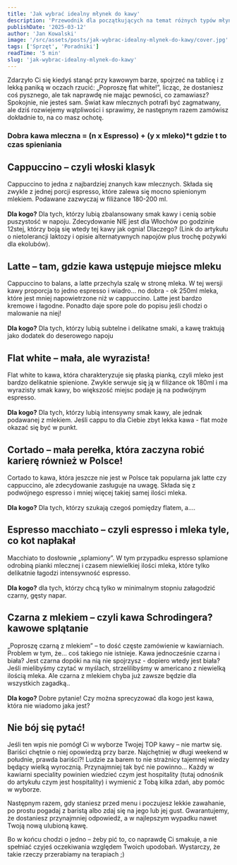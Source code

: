 ```yaml
---
title: 'Jak wybrać idealny młynek do kawy'
description: 'Przewodnik dla początkujących na temat różnych typów młynków do kawy oraz jak wybrać ten najlepszy dla siebie.'
publishDate: '2025-03-12'
author: 'Jan Kowalski'
image: '/src/assets/posts/jak-wybrac-idealny-mlynek-do-kawy/cover.jpg'
tags: ['Sprzęt', 'Poradniki']
readTime: '5 min'
slug: 'jak-wybrac-idealny-mlynek-do-kawy'
---
```


Zdarzyło Ci się kiedyś stanąć przy kawowym barze, spojrzeć na tablicę i z lekką paniką w oczach rzucić: „Poproszę flat white!”, licząc, że dostaniesz coś pysznego, ale tak naprawdę nie mając pewności, co zamawiasz? Spokojnie, nie jesteś sam. Świat kaw mlecznych potrafi być zagmatwany, ale dziś rozwiejemy wątpliwości i sprawimy, że następnym razem zamówisz dokładnie to, na co masz ochotę.

### Dobra kawa mleczna = (n x Espresso) + (y x mleko)\*t gdzie t to czas spieniania

## Cappuccino – czyli włoski klasyk

Cappuccino to jedna z najbardziej znanych kaw mlecznych. Składa się zwykle z jednej porcji espresso, które zalewa się mocno spienionym mlekiem. Podawane zazwyczaj w filiżance 180-200 ml.
<br></br>
**Dla kogo?** Dla tych, którzy lubią zbalansowany smak kawy i cenią sobie puszystość w napoju. Zdecydowanie NIE jest dla Włochów po godzinie 12stej, którzy boją się wtedy tej kawy jak ognia! Dlaczego? (Link do artykułu o nietolerancji laktozy i opisie alternatywnych napojów plus trochę pożywki dla ekolubów).

## Latte – tam, gdzie kawa ustępuje miejsce mleku

Cappuccino to balans, a latte przechyla szalę w stronę mleka. W tej wersji kawy proporcja to jedno espresso i wiadro… no dobra - ok 250ml mleka, które jest mniej napowietrzone niż w cappuccino. Latte jest bardzo kremowe i łagodne. Ponadto daje spore pole do popisu jeśli chodzi o malowanie na niej!
<br></br>
**Dla kogo?** Dla tych, którzy lubią subtelne i delikatne smaki, a kawę traktują jako dodatek do deserowego napoju

## Flat white – mała, ale wyrazista!

Flat white to kawa, która charakteryzuje się płaską pianką, czyli mleko jest bardzo delikatnie spienione. Zwykle serwuje się ją w filiżance ok 180ml i ma wyrazisty smak kawy, bo większość miejsc podaje ją na podwójnym espresso.
<br></br>
**Dla kogo?** Dla tych, którzy lubią intensywny smak kawy, ale jednak podawanej z mlekiem. Jeśli cappu to dla Ciebie zbyt lekka kawa - flat może okazać się być w punkt.

## Cortado – mała perełka, która zaczyna robić karierę również w Polsce!

Cortado to kawa, która jeszcze nie jest w Polsce tak popularna jak latte czy cappuccino, ale zdecydowanie zasługuje na uwagę. Składa się z podwójnego espresso i mniej więcej takiej samej ilości mleka.
<br></br>
**Dla kogo?** Dla tych, którzy szukają czegoś pomiędzy flatem, a….

## Espresso macchiato – czyli espresso i mleka tyle, co kot napłakał

Macchiato to dosłownie „splamiony”. W tym przypadku espresso splamione odrobiną pianki mlecznej i czasem niewielkiej ilości mleka, które tylko delikatnie łagodzi intensywność espresso.
<br></br>
**Dla kogo?** dla tych, którzy chcą tylko w minimalnym stopniu załagodzić czarny, gęsty napar.

## Czarna z mlekiem – czyli kawa Schrodingera? kawowe splątanie

„Poproszę czarną z mlekiem” – to dość częste zamówienie w kawiarniach. Problem w tym, że… coś takiego nie istnieje. Kawa jednocześnie czarna i biała? Jest czarna dopóki na nią nie spojrzysz - dopiero wtedy jest biała? Jeśli mielibyśmy czytać w myślach, strzelilibyśmy w americano z niewielką ilością mleka. Ale czarna z mlekiem chyba już zawsze będzie dla wszystkich zagadką..
<br></br>
**Dla kogo?** Dobre pytanie! Czy można sprecyzować dla kogo jest kawa, która nie wiadomo jaka jest?

## Nie bój się pytać!

Jeśli ten wpis nie pomógł Ci w wyborze Twojej TOP kawy – nie martw się. Bariści chętnie o niej opowiedzą przy barze. Najchętniej w długi weekend w południe, prawda bariści?! Ludzie za barem to nie strażnicy tajemnej wiedzy będący wielką wyrocznią. Przynajmniej tak być nie powinno… Każdy w kawiarni speciality powinien wiedzieć czym jest hospitality (tutaj odnośnik do artykułu czym jest hospitality) i wymienić z Tobą kilka zdań, aby pomóc w wyborze.

Następnym razem, gdy staniesz przed menu i poczujesz lekkie zawahanie, po prostu pogadaj z baristą albo zdaj się na jego lub jej gust. Gwarantujemy, że dostaniesz przynajmniej odpowiedź, a w najlepszym wypadku nawet Twoją nową ulubioną kawę.

Bo w końcu chodzi o jedno – żeby pić to, co naprawdę Ci smakuje, a nie spełniać czyjeś oczekiwania względem Twoich upodobań. Wystarczy, że takie rzeczy przerabiamy na terapiach ;)
